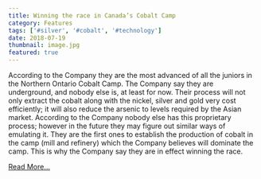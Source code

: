 ```yaml
---
title: Winning the race in Canada’s Cobalt Camp
category: Features
tags: ['#silver', '#cobalt', '#technology']
date: 2018-07-19
thumbnail: image.jpg
featured: true
---
```


According to the Company they are the most advanced of all the juniors in the Northern Ontario Cobalt Camp. The Company say they are underground, and nobody else is, at least for now. Their process will not only extract the cobalt along with the nickel, silver and gold very cost efficiently; it will also reduce the arsenic to levels required by the Asian market. According to the Company nobody else has this proprietary process; however in the future they may figure out similar ways of emulating it. They are the first ones to establish the production of cobalt in the camp (mill and refinery) which the Company believes will dominate the camp. This is why the Company say they are in effect winning the race.

[Read More...](https://investorintel.com/markets/technology-metals/technology-metals-intel/canada-cobalt-works-inc-winning-the-race-in-canadas-cobalt-camp-in-northern-ontario/)
